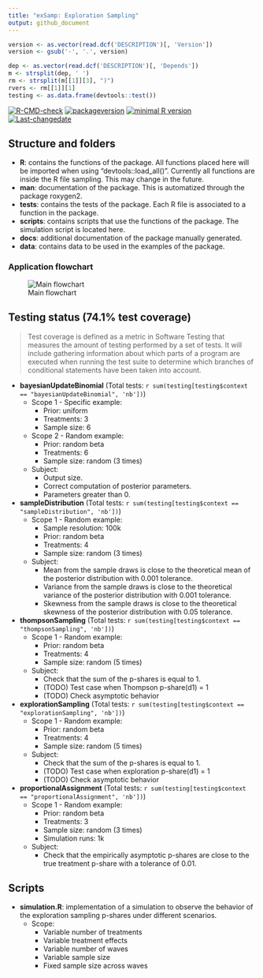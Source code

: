 ```yaml
---
title: "exSamp: Exploration Sampling"
output: github_document
---
```


```r
version <- as.vector(read.dcf('DESCRIPTION')[, 'Version'])
version <- gsub('-', '.', version)

dep <- as.vector(read.dcf('DESCRIPTION')[, 'Depends'])                                                      
m <- strsplit(dep, ' ')
rm <- strsplit(m[[1]][3], ")")                                                   
rvers <- rm[[1]][1]
testing <- as.data.frame(devtools::test())
```

<!-- badges: start -->
[![R-CMD-check](https://github.com/Exploration-Sampling/exSamp/workflows/R-CMD-check/badge.svg)](https://github.com/Exploration-Sampling/exSamp/actions)
[![packageversion](https://img.shields.io/badge/Package%20version-`r version`-orange.svg?style=flat-square)](commits/master)
[![minimal R version](https://img.shields.io/badge/R%3E%3D-`r rvers`-6666ff.svg)](https://cran.r-project.org/)
[![Last-changedate](https://img.shields.io/badge/last%20change-`r gsub('-', '--', Sys.Date())`-yellowgreen.svg)](/commits/master)
<!-- badges: end -->

## Structure and folders
* **R**: contains the functions of the package. All functions placed here will be imported when using "devtools::load_all()". Currently all functions are inside the R file sampling. This may change in the future.
* **man**: documentation of the package. This is automatized through the package roxygen2.
* **tests**: contains the tests of the package. Each R file is associated to a function in the package. 
* **scripts**: contains scripts that use the functions of the package. The simulation script is located here. 
* **docs**: additional documentation of the package manually generated. 
* **data**: contains data to be used in the examples of the package. 

### Application flowchart
![Main flowchart](https://github.com/Exploration-Sampling/exSamp/blob/develop/docs/main_flowchart.svg?raw=true)


## Testing status (74.1% test coverage)

> Test coverage is defined as a metric in Software Testing that measures the amount of testing performed by a set of tests. It will include gathering information about which parts of a program are executed when running the test suite to determine which branches of conditional statements have been taken into account.

* **bayesianUpdateBinomial** (Total tests: `r sum(testing[testing$context == "bayesianUpdateBinomial", 'nb'])`)
  * Scope 1 - Specific example:
    * Prior: uniform
    * Treatments: 3
    * Sample size: 6
  * Scope 2 - Random example:
    * Prior: random beta
    * Treatments: 6
    * Sample size: random (3 times)
  * Subject:
    * Output size.
    * Correct computation of posterior parameters.
    * Parameters greater than 0.

* **sampleDistribution** (Total tests: `r sum(testing[testing$context == "sampleDistribution", 'nb'])`)
  * Scope 1 - Random example:
    * Sample resolution: 100k
    * Prior: random beta
    * Treatments: 4
    * Sample size: random (3 times)
  * Subject:
    * Mean from the sample draws is close to the theoretical mean of the posterior distribution with 0.001 tolerance.
    * Variance from the sample draws is close to the theoretical variance of the posterior distribution with 0.001 tolerance.
    * Skewness from the sample draws is close to the theoretical skewness of the posterior distribution with 0.05 tolerance.
    
* **thompsonSampling** (Total tests: `r sum(testing[testing$context == "thompsonSampling", 'nb'])`)
  * Scope 1 - Random example:
    * Prior: random beta
    * Treatments: 4
    * Sample size: random (5 times)
  * Subject:
    * Check that the sum of the p-shares is equal to 1.
    * (TODO) Test case when Thompson p-share(d1) = 1
    * (TODO) Check asymptotic behavior
    
* **explorationSampling** (Total tests: `r sum(testing[testing$context == "explorationSampling", 'nb'])`)
  * Scope 1 - Random example:
    * Prior: random beta
    * Treatments: 4
    * Sample size: random (5 times)
  * Subject:
    * Check that the sum of the p-shares is equal to 1.
    * (TODO) Test case when exploration p-share(d1) = 1
    * (TODO) Check asymptotic behavior
    
* **proportionalAssignment** (Total tests: `r sum(testing[testing$context == "proportionalAssignment", 'nb'])`)
  * Scope 1 - Random example:
    * Prior: random beta
    * Treatments: 3
    * Sample size: random (3 times)
    * Simulation runs: 1k
  * Subject:
    * Check that the empirically asymptotic p-shares are close to the true treatment p-share with a tolerance of 0.01.
    
## Scripts
* **simulation.R**: implementation of a simulation to observe the behavior of the exploration sampling p-shares under different scenarios.
  * Scope: 
    * Variable number of treatments
    * Variable treatment effects
    * Variable number of waves
    * Variable sample size
    * Fixed sample size across waves

